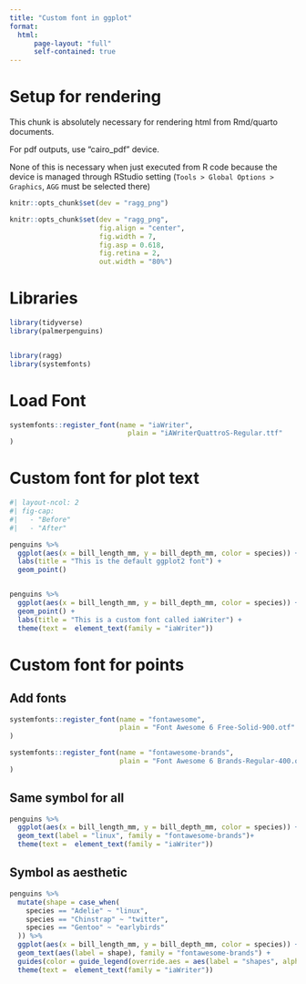 ```yaml
---
title: "Custom font in ggplot"
format: 
  html:
      page-layout: "full"
      self-contained: true
---
```




# Setup for rendering

::: {.callout-important}
This chunk is absolutely necessary for rendering html from Rmd/quarto documents.

For pdf outputs, use "cairo_pdf" device.

None of this is necessary when just executed from R code because the device is managed through RStudio setting (`Tools > Global Options > Graphics`, `AGG` must be selected there)
:::



```r
knitr::opts_chunk$set(dev = "ragg_png")
```

```r
knitr::opts_chunk$set(dev = "ragg_png",
                      fig.align = "center",
                      fig.width = 7,
                      fig.asp = 0.618,
                      fig.retina = 2,
                      out.width = "80%")
```


# Libraries

```r
library(tidyverse)
library(palmerpenguins)


library(ragg)
library(systemfonts)
```


# Load Font

```r
systemfonts::register_font(name = "iaWriter",
                             plain = "iAWriterQuattroS-Regular.ttf" 
)
```


# Custom font for plot text

```r
#| layout-ncol: 2
#| fig-cap: 
#|   - "Before"
#|   - "After"

penguins %>% 
  ggplot(aes(x = bill_length_mm, y = bill_depth_mm, color = species)) +
  labs(title = "This is the default ggplot2 font") +
  geom_point()


penguins %>% 
  ggplot(aes(x = bill_length_mm, y = bill_depth_mm, color = species)) +
  geom_point() +
  labs(title = "This is a custom font called iaWriter") +
  theme(text =  element_text(family = "iaWriter"))
```



# Custom font for points


## Add fonts
```r
systemfonts::register_font(name = "fontawesome",
                           plain = "Font Awesome 6 Free-Solid-900.otf" 
)

systemfonts::register_font(name = "fontawesome-brands",
                           plain = "Font Awesome 6 Brands-Regular-400.otf" 
)
```


## Same symbol for all 
```r
penguins %>%
  ggplot(aes(x = bill_length_mm, y = bill_depth_mm, color = species)) +
  geom_text(label = "linux", family = "fontawesome-brands")+
  theme(text =  element_text(family = "iaWriter"))
```

## Symbol as aesthetic

```r
penguins %>%
  mutate(shape = case_when(
    species == "Adelie" ~ "linux",
    species == "Chinstrap" ~ "twitter",
    species == "Gentoo" ~ "earlybirds"
  )) %>%
  ggplot(aes(x = bill_length_mm, y = bill_depth_mm, color = species)) +
  geom_text(aes(label = shape), family = "fontawesome-brands") +
  guides(color = guide_legend(override.aes = aes(label = "shapes", alpha = 1, family = "fontawesome"))) +
  theme(text =  element_text(family = "iaWriter"))
```




